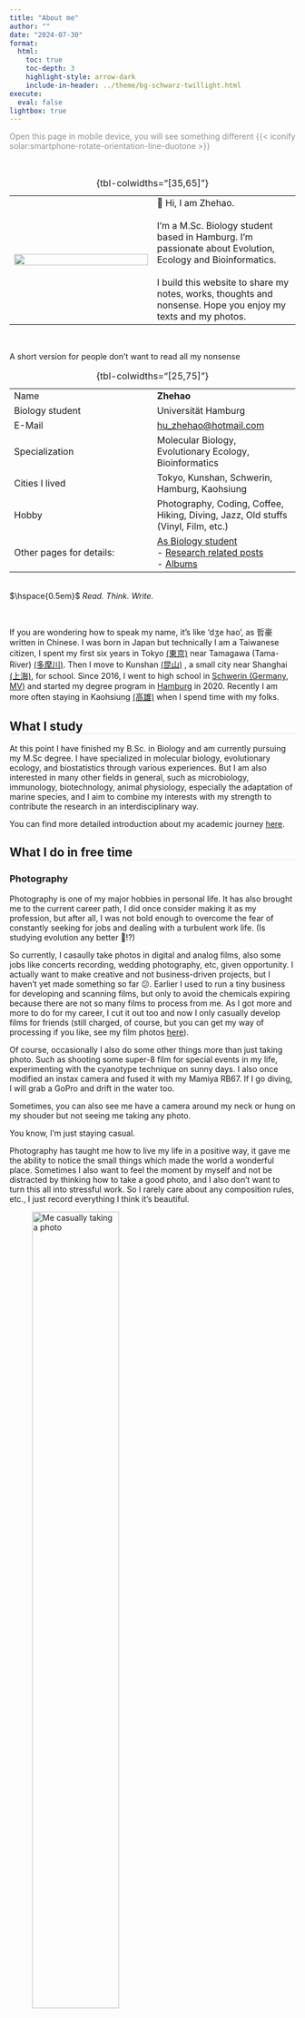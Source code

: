 ```yaml
---
title: "About me"
author: ""
date: "2024-07-30"
format:
  html:
    toc: true
    toc-depth: 3
    highlight-style: arrow-dark
    include-in-header: ../theme/bg-schwarz-twillight.html
execute: 
  eval: false
lightbox: true
---
```


```{=html}
<style>
  .cus-footer {
    color: #e9e5df;
  }
  :root {
    --border-color: #e9e5df;
  }
  h2 {
    border-bottom: 1px solid #e9e5df;
  }
</style>
```

[Open this page in mobile device, you will see something different {{< iconify solar:smartphone-rotate-orientation-line-duotone >}} ]{style="color: #909090;"}

<br>

|||
|:-:|:--|
|![](/assets/images/hu-in-heath-cropped.jpg){width="100%"}|👋 Hi, I am Zhehao. <br><br>I'm a M.Sc. Biology student based in Hamburg. I'm passionate about Evolution, Ecology and Bioinformatics. <br><br>I build this website to share my notes, works, thoughts and nonsense. Hope you enjoy my texts and my photos. |

: {tbl-colwidths="[35,65]"}

<br>

::: {.abstract-callout}
A short version for people don't want to read all my nonsense

:::: {.abstract-callout-container}

|   |   |
|:--|:--|
|Name|**Zhehao**|
|Biology student|Universität Hamburg|
|E-Mail|[hu_zhehao@hotmail.com](mailto:hu_zhehao@hotmail.com)
|Specialization|Molecular Biology, Evolutionary Ecology, Bioinformatics|
|Cities I lived|Tokyo, Kunshan, Schwerin, Hamburg, Kaohsiung|
|Hobby|Photography, Coding, Coffee, Hiking, Diving, Jazz, Old stuffs (Vinyl, Film, etc.)|
|Other pages for details: | [As Biology student](/biology-research/asbiologist.qmd)<br>- [Research related posts](/biology-research/index.qmd)<br>- [Albums](/gallery/gallery.qmd)

: {tbl-colwidths="[25,75]"}

<br>
$\hspace{0.5em}$ *Read. Think. Write.*

::::

:::

<br>

If you are wondering how to speak my name, it's like 'dʒe hao', as 哲豪 written in Chinese. I was born in Japan but technically I am a Taiwanese citizen, I spent my first six years in Tokyo [(東京)](https://www.google.com/maps/@35.6732346,139.7532873,11.45z?entry=ttu)
near Tamagawa (Tama-River) [(多摩川)](https://www.google.com/maps/@35.6223228,139.5730771,14.62z?entry=ttu). Then I move to Kunshan [(昆山)](https://www.google.com/maps/@31.3803707,120.9563431,14.08z?entry=ttu)
, a small city near Shanghai [(上海)](https://www.google.com/maps/@31.1458601,121.2870183,9.81z?entry=ttu), for school. Since 2016, I went to high school in [Schwerin (Germany, MV)](https://www.google.com/maps/@53.6647976,11.447494,11.51z?entry=ttu) 
and started my degree program in [Hamburg](https://www.google.com/maps/@53.5526666,9.9925612,12.29z?entry=ttu) in 2020. Recently I am more often staying in Kaohsiung [(高雄)](https://www.google.com/maps/@22.6578342,120.3375094,11.71z?entry=ttu) 
when I spend time with my folks. 

## What I study

At this point I have finished my B.Sc. in Biology and am currently pursuing my M.Sc degree. I have specialized in molecular biology, evolutionary ecology, and biostatistics through various experiences. But I am also interested in many other fields in general, such as microbiology, immunology, biotechnology, animal physiology, especially the adaptation of marine species, and I aim to combine my interests with my strength to contribute the research in an interdisciplinary way.

You can find more detailed introduction about my academic journey [here](/biology-research/asbiologist.qmd).

## What I do in free time

### Photography

Photography is one of my major hobbies in personal life. It has also brought me to the current career path, I did once consider making it as my profession, but after all, I was not bold enough to overcome the fear of constantly seeking for jobs and dealing with a turbulent work life. (Is studying evolution any better 🤨!?)

So currently, I casaully take photos in digital and analog films, also some jobs like concerts recording, wedding photography, etc, given opportunity. I actually want to make creative and not business-driven projects, but I haven't yet made something so far 😕. Earlier I used to run a tiny business for developing and scanning films, but only to avoid the chemicals expiring because there are not so many films to process from me. As I got more and more to do for my career, I cut it out too and now I only casually develop films for friends (still charged, of course, but you can get my way of processing if you like, see my film photos [here](/gallery/gallery.qmd)). 

Of course, occasionally I also do some other things more than just taking photo. Such as shooting some super-8 film for special events in my life, experimenting with the cyanotype technique on sunny days. I also once modified an instax camera and fused it with my Mamiya RB67. If I go diving, I will grab a GoPro and drift in the water too.

Sometimes, you can also see me have a camera around my neck or hung on my shouder but not seeing me taking any photo.

You know, I'm just staying casual. 

Photography has taught me how to live my life in a positive way, it gave me the ability to notice the small things which made the world a wonderful place. Sometimes I also want to feel the moment by myself and not be distracted by thinking how to take a good photo, and I also don't want to turn this all into stressful work. So I rarely care about any composition rules, etc., I just record everything I think it's beautiful.

![Me casually taking a photo](/assets/images/hu-taking-photo.jpg){width=60%}

It's impossible to convey all my thoughts and mindset about photography in such short text, even impossible in one post. It has become a way for me to express myself and connect with the world. [My photos](/gallery/gallery.qmd) should be the one telling you my stories and my philosophy.

### Coding

This one is quite obvious, I mean, who would have ever casually thought "well today's a nice day, let's make a website" and then spent countless hours reading through those dry and dull documents tasting like well-done steak just to make a full-customized and "once being set up then easy to maintain" website?  

But seriously, I already had the idea of making a personal website for a while, I tried for several options, such as Squarespace, Notion, etc. They are all good at some points, but also really restricted. Squarespace has fancy templates but costs money and is not easy to construct. Notion is, honestly after I started writing in pure Markdown with Obsidian, I just can't work with Notion's file management logic and UI design anymore, although making personal website is not its main feature anyway. Also the entire cloud-based storage is a huge bomb that can go off unexpectedly anytime. 

The main reason for me to make a site is to share my notes. Everytime I tried so hard writing good notes, but in the end I'm the only one reading it makes me feel kind of sad. Especially during one course I had not long ago, I worked with R and combined methods posted by different people on their own websites and made a really good plot, which I cracked the code by myself and never saw anywhere before. I wanted to share it, I first tried Rpubs but that thing was like centuries old and certainly not actively well maintained anymore, then I learned about [Quarto](https://quarto.org) and ended up here. Despite some weird things and restrictions that require extra bypass (I logged them [here](/comments/website-construction.md)), Quarto is really easy to learn and start with to build a website for those who has no experience in front-end developing. 

Saying that, I have general interest in programming too, not the SQL-database management or the front/back-end developing kind of programming, but the "I don't need financial analysis app because I have my own R shiny app for it" kind of thing. I really enjoy the feeling of solving problems with programming, but I'm definetely not commited for business-scale huge projects which are probably gonna consume my life. 

I like keeping it casual, you know? 😏 (okay this starts to sound a bit wrong)

### Coffee

Who knows me personally knows also that I drink a lot coffee and love the vibe. I have no interest in becoming a coffee taster or a barista but I love to try different coffee brands and drink with others, preferably while listening to some jazz from Cannonbal Adderley and talking about Jean-Paul Satre and Edvard Munch, or about the cute kitty you saw on the street and the new leaf my Monstera has grown lately. 

By the way, I also drink coffee virtually.

```r
library(kitchen)

Cappuccino <- function(coffee, type) {
  if (type == "whole") {
    coffee <- grind(coffee, size = extra_fine)
  }
  
  espresso <- Moka.pot(coffee, size = 2, heat_level = medium, min = 5)
  foam <- froth(milk)
  milk <- steam(milk)
  cappuccino <- latte.art(espresso, foam, milk)
  
  return(cappuccino)
}

Coffee <- Cappuccino(Okinawa_Sango_Roast, "whole")
Sip(Coffee)
```

### Hiking

To prevent making myself in a glass-wearing-nerd stereotype, I also want to say I love hiking too. Earlier I was more into the ocean, but at some point, I started to miss the mountains too. But as you know, the Northern Germany has only plain, so if not on vacation, I am just occasionally hiking around Hamburg and the small town nereby. I usually plan for a hike about 3-4 days earlier, depending on the weather forecast, preferably starting early on weekdays (like 8 or 9 a.m.), if you are interested, just reach out!

If I get away from cities far enough, I also take all chances to do some astrophotography, although not very professional because the gears are SUPER expensive and I also want to keep it simple, i.e. even if I have the equipments, I woule be too lazy to carry around 20 kg gear and spend hours setting up, not to mention maintaining them regularly. I will save that hobby for later 😉.

![Northern sky at a night in Schwarzwald, my favourite constellation is Orion and my favourite star (beside the Sun) is Antares, they have a nice background story](/assets/images/starlight-schwarzwald.jpg){width="60%"}

### Diving

After I learned to dive in 2022, I have already been to some places for diving. I totally love the feeling of not feeling gravity and just chill in my trim. With my study background, you know I dive for the stunning creatures in the water, so I'm not very sporty in this, I don't (want to) dive in caves, I don't go deeper than the normal gas allows me (I've been to 42 m and it really made my brain heavy), and so far I don't see any reason for me to go further for tech dive in the near future.

I just love messing around with Nemo and searching for some beautiful sea slugs. Also I absolutely love night dive, most creatures are more active at night and while people plan the night dive always at smaller depth, it lasts longer with the gas. I once encountered 9 octopus and three eels (one of them was even during the hunting) within an hour's dive, it felt like heaven and was really the best dive I had so far. 

Or maybe not? I also love another dive where a sea turtle swam past me unbothered (they are in that attitude most of the time, I hope I can have the same mindset). 

![Probably *Chromodoris elisabethina* in Kenting (GoPro's shitty focus)](/assets/images/sea-slug-kenting.jpg){width="60%"}

![Green Sea Turtle, also in Kenting](/assets/images/green-sea-turtle.jpg){width="60%"}

### Vinyl & Music

I already mentioned my love to some old suff, i.e. the analog photography. I have integrated my daily life into it. Another old stuff I love is the vinyl. What so attracts me is more the music on it than the vinyl itself, but I also like how the process of taking the disk out of the shelves, putting it on the player, carefully placing the needle and waiting for the music start. Instead of click a few bottoms on a flat screen. It feel more real and this feeling simply connects people with the music more strongly. 

<!-- Although its special sound quality does make itself different from digital music (recording technique). It's my speculation, I haven't looked deep into it yet, but since it's an analog technique, it should share some similarity with the film, i.e. the logarithmic response to recorded signal and thus resulted in uneven "transformation" of signal at different intensity. The reason why the film image makes people feel "comfortable" is the higher compression rate in the highlight region. Even if it is really bright, compares to digital images, the transition seems smoother and it has less overflow. If you watched *Oppemheimer* replayed in film, not necessarily the IMAX 70 mm, then you should be able to understand what I mean. At the scene where Oppenheimer walks through the press in the courthouse, the whole screen was very bright, but the film held everything together. This would be hard for a digital camera to do, and it would also look different. I always say that film has higher dynamic range at the highlight is exactly what I mean here.  -->

<!-- Certainly, the fundamental difference between analog and digital techniques lies in the sampling method, but I'm skeptical about whether the normal playback system, as well as the human's hearing is able to differentiate the continuous signal and digital audio with 48 kHz sample rate. I believe more that the reason which makes vinyl sounds different is similar to the film, it has certain ranges of uneven distribution of resolution and it makes the music sound more vivd and alive. I always describe the digital music a bit "sharp", and it easily makes my brain tired, comparably the vinyl does this thing much less. Let's say the analog method features a natural smooth cut-off at edges. -->

I listen to a lot of old songs, one reason is that I'm so into Jazz and the last century was the golden time of the golden time of the jazz (no it's not a typo). There's certainly some bias within, that the most music which survived till today should be one of the best, the others which were not so famous, had eventually vanished in the history. I go crazy for the classics, but I also embrace this part of music which is going to be forgotten. 

<!-- I have this one disk of songs from local sailors (since Hamburg is a port city), probably really old folk ballads, my pure guess, from the mid to late 19th century.  -->

But in case of the Jazz, maybe I just simply prefer jazz from early time better, like from Eddie Higgins, Cannonball Adderley, Acker Bilk, John Coltrane, Frank Sinatra, and so many more. From New Orleans, Swing, Big Bands, Bebop, to Cool Jazz, Hard bop, Latin Jazz (Bossa Nova!). Fusion is also one of my favorite, I really love the early sci-fi kind of music made by Spyro gyra, The Rippingtons, and Yellowjacket. Honestly, even if it comes to the ultra-classic pieces like Autumn Leaves, many old versions just totally roll out the new ones.

Besides that, I'm also very into pop and country music from the late 20th century, I probably got influenced by my parents on this point, like *Yesterday once more* from Carpenters was one of my favorite song when I was a kid, and now I have countless playlists from that time. *Both Sides, Now* from Joni Mitchell, *Say You, Say Me* from Lionel Richie, *Sometimes When We Touch* by Dan Hill, *Poems, Prayers and Promises* from John Denver, *Don't Know Much* by Linda Ronstadt and Aaron Neville, *Nothing's Gonna Change My Love for You* from George Benson, *Tears in Heaven* by Eric Clapton? You must have heard at least one, probably all of them, they are just so perfect 📀. 

Adding to that, my early life has also exposed me to many Japanese songs, compare to modern J-Pop, I'm more into City pop, which is very famouse abroad, but also post-war enka (sentimental ballads which adopts a lot of traditional elements), pop, rock and folk during and after the bubble-era (~'85 to 00). [Tamaki Koji (玉置浩二)](https://open.spotify.com/artist/5KLvrcsAUwqMOqxErwSJmD) is my favourite artist of all time, his songs have a characteristic bitter-sweet nostalgic feeling, that always comforts my nerve. Just listen to a [wonderful live albumn](https://open.spotify.com/album/4t0S4ZE4CzKat52ckoi5Ja) from him, and you will probably fall in love with his music too.

### Miscellaneous

#### Plants

Despite I had terrible grade in Botanic (the exam was really hard and I really can't remember all the Poaceae morphology), I am a plant lover. If you are walking with me on the street and suddenly realize that I've been quiet for a while, I'm probably stuck in some random bush 100 meters behind you. I also have some plants at home (not always plants; I once harvested some unexpected mushrooms 🍄‍🟫). There's a Monstera that I adopted from IKEA three years ago, and now it's causing me headache since it grew too fast and I have to regularly give away some cuttings.

![Monstera being wild](/assets/images/Monstera.jpg){width="60%"}

![I really have no idea how it came into my house](/assets/images/mushroom-in-pot.jpg){width="60%"}

<!-- #### Cooking 

This one is quite reasonable, since what people do in the molecular lab is nothing more than cooking all the time, although it requires a different knowlegde system and we are not cooking for food (the parafilm is edible tho), but the game is quite the same.

I don't actually label myself with cooking as one of my hobbies because normally I don't spend a lot time cooking, since it often turns into the situation of "Cooked with the power of four, made the portion of two, ate the whole by myself". I mean if I can't share it then where's the point? So for myself, I just cook whatever is convenient (and maybe consider nutrition from time to time).

But I always love cooking with my friends and trying different things, although I rarely stick to recipes, as long as I don't have deadline coming up and my friends are staying casual, instead of trying to make some gala dinner with my 1.5 m<sup>2</sup>-kitchen. I mean that's not cooking, that's cooked, especially when you have to clean up the mess. -->

#### Animals

I don't know if I even need to mention this, but specifically I love cats. I don't live with any because I still don't see a stable future even for myself, so I'm not dragging another innocent life into it, but I always take any chance I have to pet cats. Fortunately I just know one cat who shows his unconditional love to me so actively every time I meet him.

## Some random facts about me

- I'm allergic to Timothy - [the grass](https://en.wikipedia.org/wiki/Timothy_(grass)#Description) tho - and it was the only plant I recognized during the field excursions from botanic module. Interestingly this grass is also called as Cat-Tail-Grass (猫尾草) in Chinese and Common Cat's Tail in English.

- I mishear a lot of things. My Chinese friends love the story of 辣条金枪鱼.

- I love cleaning and reparing old cameras, although not well enough for me to start a business, but I did fix several old cameras of mine on my own.

<hr>

I really appreciate that you read so far, it feels really great when people are willing to listen to me talking nonsense. If your interests aligned with mine somehow, don't hesitate to reach out! Also there is more on my website, please check them out too!

- [Photo Albums](/gallery/gallery.qmd)
- [Me as a Biology Student](/biology-research/asbiologist.qmd)

<br><br><br><br><br><br><br><br>
